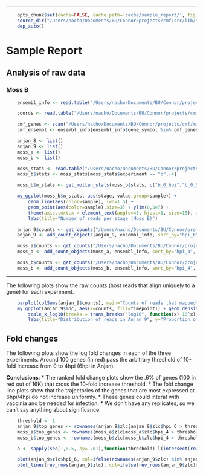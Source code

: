 ***
```r
    opts_chunk$set(cache=FALSE, cache.path='cache/sample_report/', fig.path='figure/sample_report/', autodep=TRUE, fig.cap="", fig.width=7, fig.height=7, echo=FALSE, warning=FALSE, message=FALSE)
    source_dir("/Users/nacho/Documents/BU/Connor/projects/cmf/src/lib/")
    dep_auto()
```
# Sample Report

## Analysis of raw data

### Moss B
```r
    ensembl_info <- read.table("/Users/nacho/Documents/BU/Connor/projects/cmf/raw_data/genome/ensembl_69.txt",sep="@", quote="", header=T, stringsAsFactors=FALSE) # you should fix these duplicated protein coding genes one day: ENSG00000104835 ENSG00000215764 ENSG00000224916 ENSG00000188629 ENSG00000198466

    coords <- read.table("/Users/nacho/Documents/BU/Connor/projects/cmf/raw_data/genome/gene_coords.txt")

    cmf_genes <- scan("/Users/nacho/Documents/BU/Connor/projects/cmf/misc/cmf_genes.txt", "character") # screen
    cmf_ensembl <- ensembl_info[ensembl_info$gene_symbol %in% cmf_genes,]

    anjan_8 <- list()
    anjan_9 <- list()
    moss_a <- list()
    moss_b <- list()
```

```r

    moss_stats <- read.table("/Users/nacho/Documents/BU/Connor/projects/cmf/calculations/moss_statistics.txt",sep=",", header=T)
    moss_b$stats <- moss_stats[moss_stats$experiment == "b",-4]

    moss_b$m_stats <- get_molten_stats(moss_b$stats, c("b_0_hpi","b_0_5_hpi","b_1_hpi","b_2_hpi","b_4_hpi"))

    my_ggplot(moss_b$m_stats, aes(stage, value,group=sample)) +
        geom_line(aes(color=sample), lwd=1.5) +
        geom_point(aes(color=sample),size=3) + ylim(0,5e7) +
        theme(axis.text.x = element_text(angle=45, hjust=1, size=15), axis.title.x=element_blank(), axis.title.y=element_blank()) +
        labs(title="Number of reads per stage (Moss B)")

```

```r

    anjan_9$counts <- get_counts("/Users/nacho/Documents/BU/Connor/projects/cmf/calculations/09_counts.txt")
    anjan_9 <- add_count_objects(anjan_9, ensembl_info, sort_by="hpi_6", unsorted_levels=c(0,0.5,18,2,6))

    moss_a$counts <- get_counts("/Users/nacho/Documents/BU/Connor/projects/cmf/calculations/moss_a_counts.txt")
    moss_a <- add_count_objects(moss_a, ensembl_info, sort_by="hpi_4", unsorted_levels=c(0.5,0,1,2,4))

    moss_b$counts <- get_counts("/Users/nacho/Documents/BU/Connor/projects/cmf/calculations/moss_b_counts.txt")
    moss_b <- add_count_objects(moss_b, ensembl_info, sort_by="hpi_4", unsorted_levels=c(0.5,0,1,2,4))

```

---

The following plots show the raw counts (host reads that align uniquely to a gene) for each experiment.

```r

    barplot(colSums(anjan_9$counts), main="Counts of reads that mapped\nuniquely to a gene in Anjan 9", las=2, col=get_palette(20), ylab="", xlab="", ylim=c(0,1.25e7))
    my_ggplot(anjan_9$mnc, aes(x=counts, fill=timepoint)) + geom_density() + facet_wrap(~timepoint, ncol=1) +
        scale_x_log10(breaks = trans_breaks("log10", function(x) 10^x), labels = trans_format("log10", math_format(10^.x))) + theme(legend.position="none") +
        labs(title="Distribution of reads in Anjan 9", y="Proportion of genes", x="log10 normalized counts")

```

## Fold changes

The following plots show the log fold changes in each of the three experiments. Around 100 genes (in red) pass the arbitrary threshold of 10-fold increase from 0 to 4hpi (6hpi in Anjan).

**Conclusions**:
* The ranked fold change plots show the .6% of genes (100 in red out of 16K) that cross the 10-fold increase threshold.
* The fold change line plots show that the trajectories of the genes that are most expressed at 6hpi/4hpi do not increase uniformly.
* These genes could interat with vaccinia and be needed for infection.
* We don’t have any replicates, so we can’t say anything about significance.

```r

    threshold <- 1
    anjan_9$top_genes <- rownames(anjan_9$zlc[anjan_9$zlc$hpi_6 > threshold,])
    moss_a$top_genes <- rownames(moss_a$zlc[moss_a$zlc$hpi_4 > threshold,])
    moss_b$top_genes <- rownames(moss_b$zlc[moss_b$zlc$hpi_4 > threshold,])

    a <- sapply(seq(1,0.5, by=-.01),function(threshold) l(intersect(rownames(anjan_9$zlc[anjan_9$zlc$hpi_6 > threshold,]), intersect(rownames(moss_a$zlc[moss_a$zlc$hpi_4 > threshold,]),rownames(moss_b$zlc[moss_b$zlc$hpi_4 > threshold,])))))

    plot(anjan_9$zlc$hpi_6, col=ifelse(rownames(anjan_9$zlc) %in% anjan_9$top_genes, rgb(255,0,0,100, maxColorValue=255), rgb(0,0,0,15, maxColorValue=255)), pch=16, main="Anjan 9 Ranked fold changes \n (highest 6hpi vs 0hpi log10 fold change in red)", ylab="log10 fold changes", xlab="Number of genes", las=1)
    plot_lines(rev_rows(anjan_9$zlc), col=ifelse(rev_rows(anjan_9$zlc)$hpi_6 > threshold, rgb(255,0,0,100, maxColorValue=255), rgb(0,0,0,15, maxColorValue=255)), main="Anjan 9 Fold changes \n (highest 6hpi vs 0hpi log10 fold change in red)", ylab="log10 fold changes", xlab="Timepoint", las=1, col_names=c(0,0.5,2,6,18))

```


